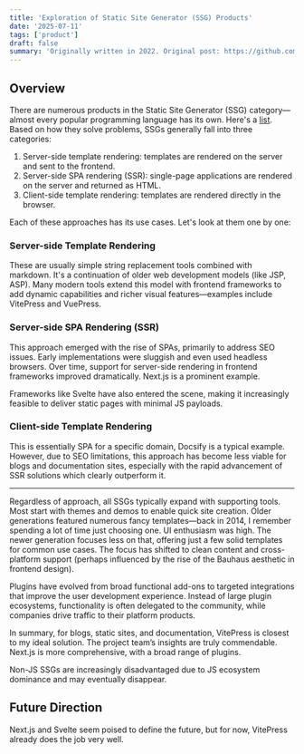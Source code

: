 ```yaml
---
title: 'Exploration of Static Site Generator (SSG) Products'
date: '2025-07-11'
tags: ['product']
draft: false
summary: 'Originally written in 2022. Original post: https://github.com/timzaak/blog/issues/84'
---
```


## Overview
There are numerous products in the Static Site Generator (SSG) category—almost every popular programming language has its own. Here's a [list](https://www.getzola.org/documentation/getting-started/overview/). Based on how they solve problems, SSGs generally fall into three categories:
1. Server-side template rendering: templates are rendered on the server and sent to the frontend.
2. Server-side SPA rendering (SSR): single-page applications are rendered on the server and returned as HTML.
3. Client-side template rendering: templates are rendered directly in the browser.

Each of these approaches has its use cases. Let's look at them one by one:

### Server-side Template Rendering
These are usually simple string replacement tools combined with markdown. It's a continuation of older web development models (like JSP, ASP). Many modern tools extend this model with frontend frameworks to add dynamic capabilities and richer visual features—examples include VitePress and VuePress.

### Server-side SPA Rendering (SSR)
This approach emerged with the rise of SPAs, primarily to address SEO issues. Early implementations were sluggish and even used headless browsers. Over time, support for server-side rendering in frontend frameworks improved dramatically. Next.js is a prominent example.

Frameworks like Svelte have also entered the scene, making it increasingly feasible to deliver static pages with minimal JS payloads.

### Client-side Template Rendering
This is essentially SPA for a specific domain, Docsify is a typical example. However, due to SEO limitations, this approach has become less viable for blogs and documentation sites, especially with the rapid advancement of SSR solutions which clearly outperform it.

---

Regardless of approach, all SSGs typically expand with supporting tools. Most start with themes and demos to enable quick site creation. Older generations featured numerous fancy templates—back in 2014, I remember spending a lot of time just choosing one. UI enthusiasm was high. The newer generation focuses less on that, offering just a few solid templates for common use cases. The focus has shifted to clean content and cross-platform support (perhaps influenced by the rise of the Bauhaus aesthetic in frontend design).

Plugins have evolved from broad functional add-ons to targeted integrations that improve the user development experience. Instead of large plugin ecosystems, functionality is often delegated to the community, while companies drive traffic to their platform products.

In summary, for blogs, static sites, and documentation, VitePress is closest to my ideal solution. The project team’s insights are truly commendable. Next.js is more comprehensive, with a broad range of plugins.

Non-JS SSGs are increasingly disadvantaged due to JS ecosystem dominance and may eventually disappear.

## Future Direction
Next.js and Svelte seem poised to define the future, but for now, VitePress already does the job very well.

